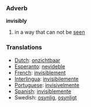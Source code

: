 === Adverb ===

'''invisibly'''

# in a way that can not be [[see]]n

=== Translations ===
*[[Dutch]]: [[onzichtbaar]]
*[[Esperanto]]: [[nevideble]]
*[[French]]: [[invisiblement]]
*[[Interlingua]]: [[invisibilemente]]
*[[Portuguese]]: [[invisivelmente]]
*[[Spanish]]: [[invisiblemente]]
*Swedish: [[osynlig]], [[osynligt]]